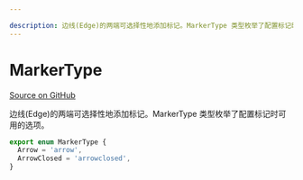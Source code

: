 ```yaml
---

description: 边线(Edge)的两端可选择性地添加标记。MarkerType 类型枚举了配置标记时可用的选项。
---
```


# MarkerType

[Source on GitHub](https://github.com/xyflow/xyflow/blob/main/packages/system/src/types/edges.ts/#L82-L83)

边线(Edge)的两端可选择性地添加标记。MarkerType 类型枚举了配置标记时可用的选项。

```ts
export enum MarkerType {
  Arrow = 'arrow',
  ArrowClosed = 'arrowclosed',
}
```